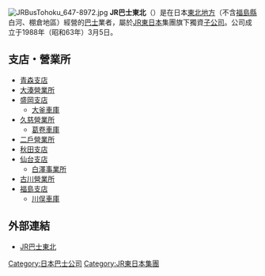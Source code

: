 {{unreferenced|time=2019-04-03T07:19:10+00:00}}
{{Infobox_Company
| company_name        = 東北巴士
| company_name_en     = JR Bus Tohoku Co.,ltd
| company_logo        = [[File:JR_logo_(east).svg|200px]]
| company_type        = 非上市公司
| company_slogan      =
| market_information  = 
| abbreviated_name    = JR巴士
| foundation          = 1988年3月5日
| location            = [[宮城縣|宮城縣]][[仙台市|仙台市]]青葉區五橋1-1-1
| zip_code            = 980-0022
| key_people          = 中村泰之
| industry            = 客運業
| products            =
| revenue             = 23億5,000萬[[日圓|日圓]]（2006年3月止）
| operating_income    =
| net_income          = 
| num_employees       = 510人
| P/E ratio           = 
| earnings per share  = 
| Net asset value     = 
| accounting_period   = 每年3月31日
| parent              = [[東日本旅客鐵道|東日本旅客鐵道]] 100%
| divisions           = 
| subsid              = 
| homepage            = [http://www.jrbustohoku.co.jp/ www.jrbustohoku.co.jp/]
| width = 200
}}
[[File:JRBusTohoku_647-8972.jpg|thumb]]
'''JR巴士東北'''（{{lang-ja|ジェイアールバス東北株式会社}}）是在日本[[東北地方|東北地方]]（不含[[福島縣|福島縣]]白河、棚倉地區）經營的[[巴士|巴士]]業者，屬於[[JR東日本|JR東日本]]集團旗下獨資[[子公司|子公司]]。公司成立于1988年（昭和63年）3月5日。

== 支店・營業所 ==
* [[JR巴士東北青森支店|青森支店]]
* [[下北線|大湊營業所]]
* [[JR巴士東北盛岡支店|盛岡支店]]
** [[JR巴士東北盛岡支店|大釜車庫]]
* [[JR巴士東北久慈營業所|久慈營業所]]
** [[JR巴士東北葛卷車庫|葛卷車庫]]
* [[JR巴士東北二戶營業所|二戶營業所]]
* [[JR巴士東北秋田支店|秋田支店]]
* [[JR巴士東北仙台支店|仙台支店]]
** [[白澤事業所|白澤事業所]]
* [[JR巴士東北古川營業所|古川營業所]]
* [[JR巴士東北福島支店|福島支店]]
** [[JR巴士東北川俣車庫|川俣車庫]]

== 外部連結 ==
{{commonscat|JR Bus Tohoku}}
* [http://www.jrbustohoku.co.jp/ JR巴士東北] {{Wayback|url=http://www.jrbustohoku.co.jp/ |date=20201125132200 }}

{{JR}}
{{JR東日本}}
{{DEFAULTSORT:JR Bus Tohoku}}
[[Category:日本巴士公司|Category:日本巴士公司]]
[[Category:JR東日本集團|Category:JR東日本集團]]